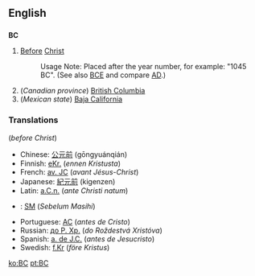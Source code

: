 ==English==

==={{initialism}}===
'''BC'''

#[[Before]] [[Christ]]
#:Usage Note:  Placed after the year number, for example: "1045 BC". (See also [[BCE]] and compare [[AD]].)
#(''Canadian province'') [[British Columbia]] 
#(''Mexican state'') [[Baja California]] 

===Translations===
(''before Christ'')
{{top}}
*Chinese: [[公元前]] (gōngyuánqián)
*Finnish: [[eKr.]] (''ennen Kristusta'')
*French: [[av. JC]] (''avant Jésus-Christ'')
*Japanese: [[紀元前]] (kigenzen)
*Latin: [[a.C.n.]] (''ante Christi natum'')
*{{ms}}: [[SM]] (''Sebelum Masihi'')
{{mid}}
*Portuguese: [[AC]] (''antes de Cristo'')
*Russian: [[до Р. Хр.]] (''do Roždestvá Xristóva'')
*Spanish: [[a. de J.C.]] (''antes de Jesucristo'')
*Swedish: [[f.Kr]] (''före Kristus'')
{{bottom}}

[[ko:BC]]
[[pt:BC]]